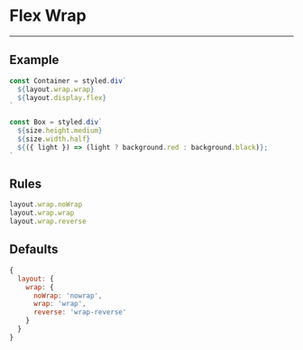 
# Flex Wrap

---

## Example

<Wrap>
  <Box light />
  <Box />
  <Box />
</Wrap>

```jsx
const Container = styled.div`
  ${layout.wrap.wrap}
  ${layout.display.flex}
`

const Box = styled.div`
  ${size.height.medium}
  ${size.width.half}
  ${({ light }) => (light ? background.red : background.black)};
`
```

## Rules

```js
layout.wrap.noWrap
layout.wrap.wrap
layout.wrap.reverse
```

## Defaults

```js
{
  layout: {
    wrap: {
      noWrap: 'nowrap',
      wrap: 'wrap',
      reverse: 'wrap-reverse'
    }
  }
}
```

